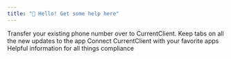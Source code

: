 ```yaml
---
title: "👋 Hello! Get some help here"
---
```


<Columns cols={1}>
  <Card title="Porting Phone Numbers To CurrentClient" icon="phone" iconType="light" href="/pages/porting/PortingMain">
    Transfer your existing phone number over to CurrentClient.
  </Card>
  <Card title="Changelog" icon="pen-to-square" iconType="light" href="/pages/changelog/ChangelogMain">
    Keep tabs on all the new updates to the app
  </Card>
  <Card title="Integrations" icon="clapperboard-play" iconType="light" href="/pages/integrations/IntegrationsMain">
    Connect CurrentClient with your favorite apps
  </Card>
  <Card title="Compliance" icon="book-arrow-right" iconType="light" href="/pages/compliance/ComplianceMain">
    Helpful information for all things compliance
  </Card>
</Columns>